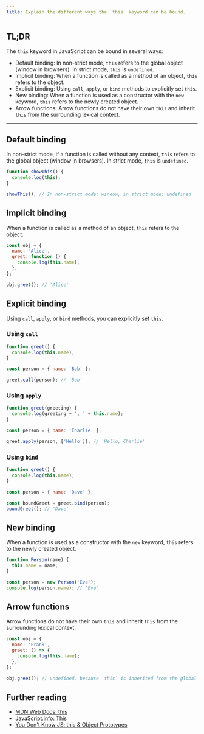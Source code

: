 ```yaml
---
title: Explain the different ways the `this` keyword can be bound.
---
```


## TL;DR

The `this` keyword in JavaScript can be bound in several ways:

- Default binding: In non-strict mode, `this` refers to the global object (window in browsers). In strict mode, `this` is `undefined`.
- Implicit binding: When a function is called as a method of an object, `this` refers to the object.
- Explicit binding: Using `call`, `apply`, or `bind` methods to explicitly set `this`.
- New binding: When a function is used as a constructor with the `new` keyword, `this` refers to the newly created object.
- Arrow functions: Arrow functions do not have their own `this` and inherit `this` from the surrounding lexical context.

---

## Default binding

In non-strict mode, if a function is called without any context, `this` refers to the global object (window in browsers). In strict mode, `this` is `undefined`.

```js
function showThis() {
  console.log(this);
}

showThis(); // In non-strict mode: window, in strict mode: undefined
```

## Implicit binding

When a function is called as a method of an object, `this` refers to the object.

```js
const obj = {
  name: 'Alice',
  greet: function () {
    console.log(this.name);
  },
};

obj.greet(); // 'Alice'
```

## Explicit binding

Using `call`, `apply`, or `bind` methods, you can explicitly set `this`.

### Using `call`

```js
function greet() {
  console.log(this.name);
}

const person = { name: 'Bob' };

greet.call(person); // 'Bob'
```

### Using `apply`

```js
function greet(greeting) {
  console.log(greeting + ', ' + this.name);
}

const person = { name: 'Charlie' };

greet.apply(person, ['Hello']); // 'Hello, Charlie'
```

### Using `bind`

```js
function greet() {
  console.log(this.name);
}

const person = { name: 'Dave' };

const boundGreet = greet.bind(person);
boundGreet(); // 'Dave'
```

## New binding

When a function is used as a constructor with the `new` keyword, `this` refers to the newly created object.

```js
function Person(name) {
  this.name = name;
}

const person = new Person('Eve');
console.log(person.name); // 'Eve'
```

## Arrow functions

Arrow functions do not have their own `this` and inherit `this` from the surrounding lexical context.

```js
const obj = {
  name: 'Frank',
  greet: () => {
    console.log(this.name);
  },
};

obj.greet(); // undefined, because `this` is inherited from the global scope
```

## Further reading

- [MDN Web Docs: this](https://developer.mozilla.org/en-US/docs/Web/JavaScript/Reference/Operators/this)
- [JavaScript.info: This](https://javascript.info/this)
- [You Don't Know JS: this & Object Prototypes](https://github.com/getify/You-Dont-Know-JS/tree/2nd-ed/this%20%26%20object%20prototypes)
